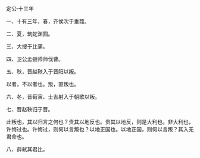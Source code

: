 

定公·十三年

一、十有三年，春，齐侯次于垂葭。

二、夏，筑蛇渊囿。

三、大搜于比蒲。

四、卫公孟彄帅师伐曹。

五、秋，晋赵鞅入于晋阳以叛。

以者，不以者也。叛，直叛也。

六、冬，晋荀寅、士吉射入于朝歌以叛。

七、晋赵鞅归于晋。

此叛也，其以归言之何也？贵其以地反也。贵其以地反，则是大利也。非大利也，许悔过也。许悔过，则何以言叛也？以地正国也。以地正国，则何以言叛？其入无君命也。

八、薛弒其君比。

